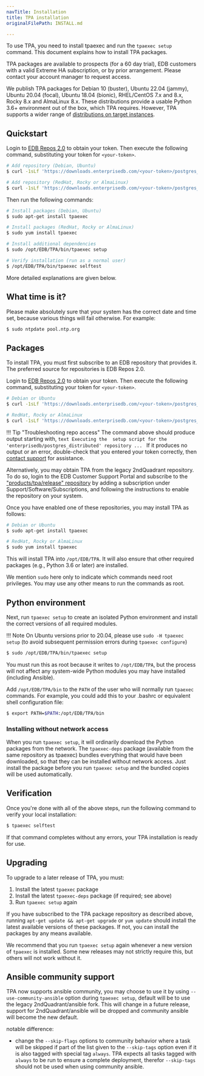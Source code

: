 ```yaml
---
navTitle: Installation
title: TPA installation
originalFilePath: INSTALL.md

---
```


To use TPA, you need to install tpaexec and run the `tpaexec setup`
command. This document explains how to install TPA packages.

TPA packages are available to prospects (for a 60 day trial), EDB
customers with a valid Extreme HA subscription, or by prior arrangement.
Please contact your account manager to request access.

We publish TPA packages for Debian 10 (buster), Ubuntu 22.04 (jammy), Ubuntu 20.04
(focal), Ubuntu 18.04 (bionic), RHEL/CentOS 7.x and 8.x, Rocky 8.x and AlmaLinux 8.x. These
distributions provide a usable Python 3.6+ environment out of the box,
which TPA requires. However, TPA supports a wider range of
[distributions on target instances](reference/distributions).

## Quickstart

Login to [EDB Repos 2.0](https://www.enterprisedb.com/repos-downloads)
to obtain your token. Then execute the following command, substituting
your token for `<your-token>`.

```bash
# Add repository (Debian, Ubuntu)
$ curl -1sLf 'https://downloads.enterprisedb.com/<your-token>/postgres_distributed/setup.deb.sh' | sudo -E bash

# Add repository (RedHat, Rocky or AlmaLinux)
$ curl -1sLf 'https://downloads.enterprisedb.com/<your-token>/postgres_distributed/setup.rpm.sh' | sudo -E bash
```

Then run the following commands:

```bash
# Install packages (Debian, Ubuntu)
$ sudo apt-get install tpaexec

# Install packages (RedHat, Rocky or AlmaLinux)
$ sudo yum install tpaexec

# Install additional dependencies
$ sudo /opt/EDB/TPA/bin/tpaexec setup

# Verify installation (run as a normal user)
$ /opt/EDB/TPA/bin/tpaexec selftest
```

More detailed explanations are given below.

## What time is it?

Please make absolutely sure that your system has the correct date and
time set, because various things will fail otherwise. For example:

```bash
$ sudo ntpdate pool.ntp.org
```

## Packages

To install TPA, you must first subscribe to an EDB repository that
provides it. The preferred source for repositories is EDB Repos 2.0.

Login to [EDB Repos 2.0](https://www.enterprisedb.com/repos-downloads)
to obtain your token. Then execute the following command, substituting
your token for `<your-token>`.

```bash
# Debian or Ubuntu
$ curl -1sLf 'https://downloads.enterprisedb.com/<your-token>/postgres_distributed/setup.deb.sh' | sudo -E bash

# RedHat, Rocky or AlmaLinux
$ curl -1sLf 'https://downloads.enterprisedb.com/<your-token>/postgres_distributed/setup.rpm.sh' | sudo -E bash
```

!!! Tip "Troubleshooting repo access"
    The command above should produce output starting with,
    ```text
    Executing the  setup script for the 'enterprisedb/postgres_distributed' repository ...
    ```
    If it produces no output or an error, double-check that you entered your token correctly, then [contact support](https://support.enterprisedb.com) for assistance.

Alternatively, you may obtain TPA from the legacy 2ndQuadrant
repository. To do so, login to the EDB Customer Support Portal and
subscribe to the ["products/tpa/release" repository](https://techsupport.enterprisedb.com/software_subscriptions/add/products/tpa/)
by adding a subscription under Support/Software/Subscriptions,
and following the instructions to enable the repository on your system.

Once you have enabled one of these repositories, you may install TPA
as follows:

```bash
# Debian or Ubuntu
$ sudo apt-get install tpaexec

# RedHat, Rocky or AlmaLinux
$ sudo yum install tpaexec
```

This will install TPA into `/opt/EDB/TPA`. It will also
ensure that other required packages (e.g., Python 3.6 or later) are
installed.

We mention `sudo` here only to indicate which commands need root
privileges. You may use any other means to run the commands as root.

## Python environment

Next, run `tpaexec setup` to create an isolated Python environment and
install the correct versions of all required modules.

!!! Note
    On Ubuntu versions prior to 20.04, please use `sudo -H tpaexec setup`
    (to avoid subsequent permission errors during `tpaexec configure`)

```bash
$ sudo /opt/EDB/TPA/bin/tpaexec setup
```

You must run this as root because it writes to `/opt/EDB/TPA`,
but the process will not affect any system-wide Python modules you may
have installed (including Ansible).

Add `/opt/EDB/TPA/bin` to the `PATH` of the user who will
normally run `tpaexec` commands. For example, you could add this to
your .bashrc or equivalent shell configuration file:

```bash
$ export PATH=$PATH:/opt/EDB/TPA/bin
```

### Installing without network access

When you run `tpaexec setup`, it will ordinarily download the Python
packages from the network. The `tpaexec-deps` package (available from
the same repository as tpaexec) bundles everything that would have been
downloaded, so that they can be installed without network access. Just
install the package before you run `tpaexec setup` and the bundled
copies will be used automatically.

## Verification

Once you're done with all of the above steps, run the following command
to verify your local installation:

```bash
$ tpaexec selftest
```

If that command completes without any errors, your TPA installation
is ready for use.

## Upgrading

To upgrade to a later release of TPA, you must:

1.  Install the latest `tpaexec` package
2.  Install the latest `tpaexec-deps` package (if required; see above)
3.  Run `tpaexec setup` again

If you have subscribed to the TPA package repository as described
above, running `apt-get update && apt-get upgrade` or `yum update`
should install the latest available versions of these packages. If not,
you can install the packages by any means available.

We recommend that you run `tpaexec setup` again whenever a new version
of `tpaexec` is installed. Some new releases may not strictly require
this, but others will not work without it.

## Ansible community support

TPA now supports ansible community, you may choose to use it by
using `--use-community-ansible` option during `tpaexec setup`, default
will be to use the legacy 2ndQuadrant/ansible fork. This will change in
a future release, support for 2ndQuadrant/ansible will be dropped and
community ansible will become the new default.

notable difference:

-   change the `--skip-flags` options to community behavior where a
    task will be skipped if part of the list given to the `--skip-tags`
    option even if it is also tagged with special tag `always`.
    TPA expects all tasks tagged with `always` to be run to ensure
    a complete deployment, therefor `--skip-tags` should not be used when
    using community ansible.
